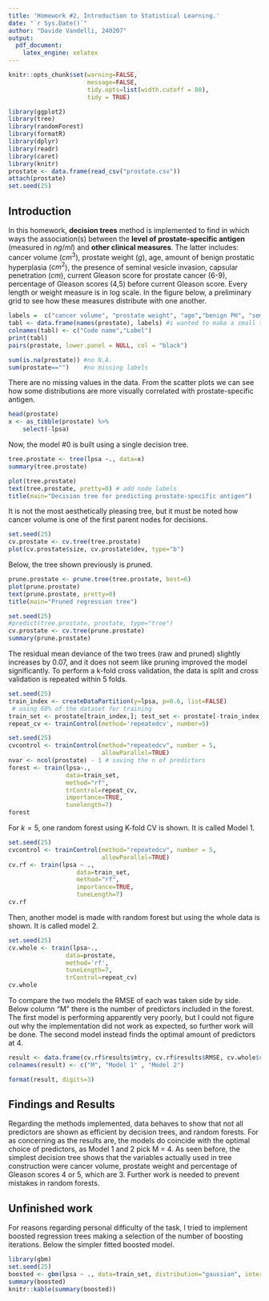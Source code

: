 ```yaml
---
title: 'Homework #2, Introduction to Statistical Learning.'
date: "`r Sys.Date()`"
author: "Davide Vandelli, 240207"
output:
  pdf_document:
    latex_engine: xelatex
---
```


```r
knitr::opts_chunk$set(warning=FALSE,
                      message=FALSE,
                      tidy.opts=list(width.cutoff = 80),
                      tidy = TRUE)
```

```r
library(ggplot2)
library(tree)
library(randomForest)
library(formatR)
library(dplyr)
library(readr)
library(caret)
library(knitr)
prostate <- data.frame(read_csv("prostate.csv"))
attach(prostate)
set.seed(25)
```
## Introduction
In this homework, **decision trees** method is implemented to find in which ways the association(s) between the **level of prostate-specific antigen** (measured in $ng/ml%$) and **other clinical measures**. The latter includes: cancer volume ($cm^3$), prostate weight ($g$), age, amount of benign prostatic hyperplasia ($cm^2$), the presence of seminal vesicle invasion, capsular penetration ($cm$), current Gleason score for prostate cancer (6-9), percentage of Gleason scores (4,5) before current Gleason score. Every length or weight measure is in log scale. In the figure below, a preliminary grid to see how these measures distribute with one another.
```r
labels =  c("cancer volume", "prostate weight", "age","benign PH", "seminal VI", "capsular pen.", "gleason sc.", "previous gleason", "prostate-spec antigen")
tabl <- data.frame(names(prostate), labels) #i wanted to make a small table to read how variables names are coded but i cannot rn
colnames(tabl) <- c("Code name","Label")
print(tabl)
pairs(prostate, lower.panel = NULL, col = "black")
```
```r
sum(is.na(prostate)) #no N.A.
sum(prostate=="")    #no missing labels 
```
There are no missing values in the data. From the scatter plots we can see how some distributions are more visually correlated with prostate-specific antigen. 

```r
head(prostate)
x <- as_tibble(prostate) %>% 
    select(-lpsa)
```
Now, the model #0 is built using a single decision tree. 
```r
tree.prostate <- tree(lpsa ~., data=x)
summary(tree.prostate)
```

```r
plot(tree.prostate)
text(tree.prostate, pretty=0) # add node labels
title(main="Decision tree for predicting prostate-specific antigen")
```
It is not the most aesthetically pleasing tree, but it must be noted how cancer volume is one of the first parent nodes for decisions.
```r
set.seed(25)
cv.prostate <- cv.tree(tree.prostate)
plot(cv.prostate$size, cv.prostate$dev, type="b")
```
Below, the tree shown previously is pruned. 

```r
prune.prostate <- prune.tree(tree.prostate, best=6)
plot(prune.prostate)
text(prune.prostate, pretty=0)
title(main="Pruned regression tree")
```


```r
set.seed(25)
#predict(tree.prostate, prostate, type="tree")
cv.prostate <- cv.tree(prune.prostate)
summary(prune.prostate) 
```

The residual mean deviance of the two trees (raw and pruned) slightly increases by 0.07, and it does not seem like pruning improved the model significantly.
To perform a k-fold cross validation, the data is split and cross validation is repeated within 5 folds.
```r
set.seed(25)
train_index <- createDataPartition(y=lpsa, p=0.6, list=FALSE) 
 # using 60% of the dataset for training
train_set <- prostate[train_index,]; test_set <- prostate[-train_index,]
repeat_cv <- trainControl(method='repeatedcv', number=5)       
```

```r
set.seed(25)
cvcontrol <- trainControl(method="repeatedcv", number = 5,   
                          allowParallel=TRUE)
nvar <- ncol(prostate) - 1 # saving the n of predictors
forest <- train(lpsa~., 
                data=train_set, 
                method="rf", 
                trControl=repeat_cv,
                importance=TRUE,
                tunelength=7)
forest
```
For $k=5$, one random forest using K-fold CV is shown. It is called Model 1. 
```r
set.seed(25)
cvcontrol <- trainControl(method="repeatedcv", number = 5,   
                          allowParallel=TRUE)
cv.rf <- train(lpsa ~ ., 
                   data=train_set,
                   method="rf",
                   importance=TRUE,
                   tuneLength=7)
cv.rf
```
Then, another model is made with random forest but using the whole data is shown. It is called model 2. 
```r
set.seed(25)
cv.whole <- train(lpsa~.,
                data=prostate,   
                method='rf', 
                tuneLength=7,
                trControl=repeat_cv)
cv.whole
```
To compare the two models the RMSE of each was taken side by side. Below column "M" there is the number of predictors included in the forest. The first model is performing apparently very poorly, but I could not figure out why the implementation did not work as expected, so further work will be done. The second model instead finds the optimal amount of predictors at $4$.
```r
result <- data.frame(cv.rf$results$mtry, cv.rf$results$RMSE, cv.whole$results$RMSE)
colnames(result) <- c("M", "Model 1" , "Model 2")
```
```r
format(result, digits=3)
```


## Findings and Results
Regarding the methods implemented, data behaves to show that not all predictors are shown as efficient by decision trees, and random forests.
For as concerning as the results are, the models do coincide with the optimal choice of predictors, as Model 1 and 2 pick M = 4. As seen before, the simplest decision tree shows that the variables actually used in tree construction were cancer volume, prostate weight and percentage of Gleason scores 4 or 5, which are 3. 
Further work is needed to prevent mistakes in random forests. 

## Unfinished work
For reasons regarding personal difficulty of the task, I tried to implement boosted regression trees making a selection of the number of boosting iterations. Below the simpler fitted boosted model. 

```r
library(gbm)
set.seed(25)
boosted <- gbm(lpsa ~ ., data=train_set, distribution="gaussian", interaction.depth = 5)
summary(boosted) 
knitr::kable(summary(boosted))
```

